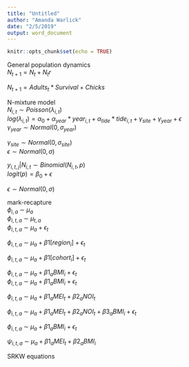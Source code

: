 ```yaml
---
title: "Untitled"
author: "Amanda Warlick"
date: "2/5/2019"
output: word_document
---
```


```r
knitr::opts_chunk$set(echo = TRUE)
```

General population dynamics  
$N_{t+1} = N_t + N_tr$

$N_{t+1} = Adults_t*Survival + Chicks$

N-mixture model  
$N_{i,t} \sim Poisson(\lambda_{i,t})$  
$log(\lambda_{i,t}) = \alpha_0+\alpha_{year}*year_{i,t}+\alpha_{tide}*tide_{i,t} + \gamma_{site} + \gamma_{year} + \epsilon$  
$\gamma_{year} \sim Normal(0, \sigma_{year})$  

$\gamma_{site} \sim Normal(0, \sigma_{site})$  
$\epsilon \sim Normal(0, \sigma)$



$y_{i,t,j}|N_{i,t} \sim Binomial(N_{i,t}, p)$  
$logit(p) = \beta_0 + \epsilon$  

$\epsilon \sim Normal(0, \sigma)$



mark-recapture  
$\phi_{i,a}~ \sim ~\mu_a$  
$\phi_{i,t,a}~ \sim ~\mu_{t,a}$  
$\phi_{i,t,a}~ \sim ~\mu_{a} + \epsilon_t$ 

$\phi_{i,t,a}~ \sim ~\mu_a + \beta1[region_i]+ \epsilon_t$

$\phi_{i,t,a}~ \sim ~\mu_a + \beta1[cohort_i]+ \epsilon_t$

$\phi_{i,t,a}~ \sim ~\mu_a + \beta1_aBMI_i+ \epsilon_t$   
$\phi_{i,t,a}~ \sim ~\mu_a + \beta1_aBMI_i + \epsilon_t$   

$\phi_{i,t,a}~ \sim ~\mu_a + \beta1_aMEI_t + \beta2_aNOI_t$  

$\phi_{i,t,a}~ \sim ~\mu_a + \beta1_aMEI_t + \beta2_aNOI_t + \beta3_aBMI_i+\epsilon_t$  

<!-- using -->
$\phi_{i,t,a}~ \sim ~\mu_a + \beta1_aBMI_i+\epsilon_t$   

$\psi_{i,t,a}~ \sim ~\mu_a + \beta1_aMEI_t + \beta2_aBMI_i$   


SRKW equations
